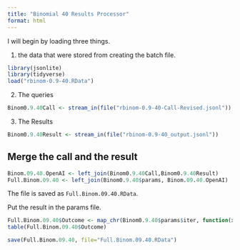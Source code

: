 ```yaml
---
title: "Binomial 40 Results Processor"
format: html
---
```


I will begin by loading three things.  

1. the data that were stored from creating the batch file.

```r
library(jsonlite)
library(tidyverse)
load("rbinom-0.9-40.RData")
```

2. The queries

```r
Binom0.9.40Call <- stream_in(file("rbinom-0.9-40-Call-Revised.jsonl"))
```

3. The Results

```r
Binom0.9.40Result <- stream_in(file("rbinom-0.9-40_output.jsonl"))
```

## Merge the call and the result

```r
Binom.09.40.OpenAI <- left_join(Binom0.9.40Call,Binom0.9.40Result)
Full.Binom.09.40 <- left_join(Binom0.9.40$params, Binom.09.40.OpenAI)
```

The file is saved as `Full.Binom.09.40.RData`.

Put the result in the params file.

```r
Full.Binom.09.40$Outcome <- map_chr(Binom0.9.40$params$iter, function(x) { unlist(Binom0.9.40Result$response$body$choices[[x]][[2]][2]) })
table(Full.Binom.09.40$Outcome)
```

```r
save(Full.Binom.09.40, file="Full.Binom.09.40.RData")
```

